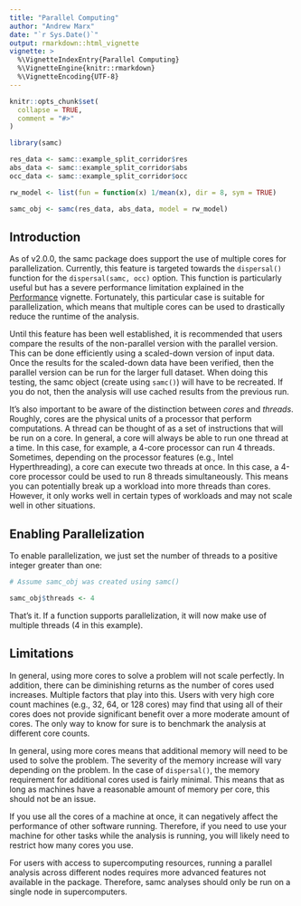 ```yaml
---
title: "Parallel Computing"
author: "Andrew Marx"
date: "`r Sys.Date()`"
output: rmarkdown::html_vignette
vignette: >
  %\VignetteIndexEntry{Parallel Computing}
  %\VignetteEngine{knitr::rmarkdown}
  %\VignetteEncoding{UTF-8}
---
```


```r
knitr::opts_chunk$set(
  collapse = TRUE,
  comment = "#>"
)

library(samc)

res_data <- samc::example_split_corridor$res
abs_data <- samc::example_split_corridor$abs
occ_data <- samc::example_split_corridor$occ

rw_model <- list(fun = function(x) 1/mean(x), dir = 8, sym = TRUE)

samc_obj <- samc(res_data, abs_data, model = rw_model)
```

## Introduction

As of v2.0.0, the samc package does support the use of multiple cores for parallelization. Currently, this feature is targeted towards the `dispersal()` function for the `dispersal(samc, occ)` option. This function is particularly useful but has a severe performance limitation explained in the [Performance](performance.html#special-cases-1) vignette. Fortunately, this particular case is suitable for parallelization, which means that multiple cores can be used to drastically reduce the runtime of the analysis.

Until this feature has been well established, it is recommended that users compare the results of the non-parallel version with the parallel version. This can be done efficiently using a scaled-down version of input data. Once the results for the scaled-down data have been verified, then the parallel version can be run for the larger full dataset. When doing this testing, the samc object (create using `samc()`) will have to be recreated. If you do not, then the analysis will use cached results from the previous run.

It's also important to be aware of the distinction between *cores* and *threads*. Roughly, cores are the physical units of a processor that perform computations. A thread can be thought of as a set of instructions that will be run on a core. In general, a core will always be able to run one thread at a time. In this case, for example, a 4-core processor can run 4 threads. Sometimes, depending on the processor features (e.g., Intel Hyperthreading), a core can execute two threads at once. In this case, a 4-core processor could be used to run 8 threads simultaneously. This means you can potentially break up a workload into more threads than cores. However, it only works well in certain types of workloads and may not scale well in other situations.


## Enabling Parallelization

To enable parallelization, we just set the number of threads to a positive integer greater than one:

```r
# Assume samc_obj was created using samc()

samc_obj$threads <- 4
```

That's it. If a function supports parallelization, it will now make use of multiple threads (4 in this example).


## Limitations

In general, using more cores to solve a problem will not scale perfectly. In addition, there can be diminishing returns as the number of cores used increases. Multiple factors that play into this. Users with very high core count machines (e.g., 32, 64, or 128 cores) may find that using all of their cores does not provide significant benefit over a more moderate amount of cores. The only way to know for sure is to benchmark the analysis at different core counts.

In general, using more cores means that additional memory will need to be used to solve the problem. The severity of the memory increase will vary depending on the problem. In the case of `dispersal()`, the memory requirement for additional cores used is fairly minimal. This means that as long as machines have a reasonable amount of memory per core, this should not be an issue.

If you use all the cores of a machine at once, it can negatively affect the performance of other software running. Therefore, if you need to use your machine for other tasks while the analysis is running, you will likely need to restrict how many cores you use.

For users with access to supercomputing resources, running a parallel analysis across different nodes requires more advanced features not available in the package. Therefore, samc analyses should only be run on a single node in supercomputers.
